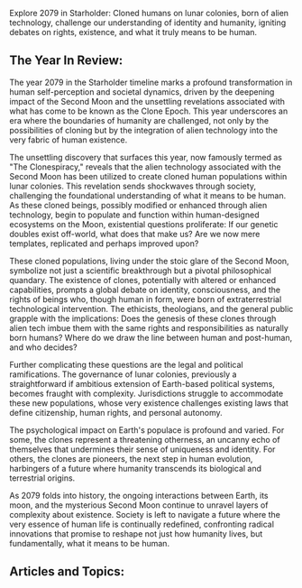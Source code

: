 Explore 2079 in Starholder: Cloned humans on lunar colonies, born of alien technology, challenge our understanding of identity and humanity, igniting debates on rights, existence, and what it truly means to be human.


## The Year In Review:
The year 2079 in the Starholder timeline marks a profound transformation in human self-perception and societal dynamics, driven by the deepening impact of the Second Moon and the unsettling revelations associated with what has come to be known as the Clone Epoch. This year underscores an era where the boundaries of humanity are challenged, not only by the possibilities of cloning but by the integration of alien technology into the very fabric of human existence.

The unsettling discovery that surfaces this year, now famously termed as "The Clonespiracy," reveals that the alien technology associated with the Second Moon has been utilized to create cloned human populations within lunar colonies. This revelation sends shockwaves through society, challenging the foundational understanding of what it means to be human. As these cloned beings, possibly modified or enhanced through alien technology, begin to populate and function within human-designed ecosystems on the Moon, existential questions proliferate: If our genetic doubles exist off-world, what does that make us? Are we now mere templates, replicated and perhaps improved upon?

These cloned populations, living under the stoic glare of the Second Moon, symbolize not just a scientific breakthrough but a pivotal philosophical quandary. The existence of clones, potentially with altered or enhanced capabilities, prompts a global debate on identity, consciousness, and the rights of beings who, though human in form, were born of extraterrestrial technological intervention. The ethicists, theologians, and the general public grapple with the implications: Does the genesis of these clones through alien tech imbue them with the same rights and responsibilities as naturally born humans? Where do we draw the line between human and post-human, and who decides?

Further complicating these questions are the legal and political ramifications. The governance of lunar colonies, previously a straightforward if ambitious extension of Earth-based political systems, becomes fraught with complexity. Jurisdictions struggle to accommodate these new populations, whose very existence challenges existing laws that define citizenship, human rights, and personal autonomy.

The psychological impact on Earth's populace is profound and varied. For some, the clones represent a threatening otherness, an uncanny echo of themselves that undermines their sense of uniqueness and identity. For others, the clones are pioneers, the next step in human evolution, harbingers of a future where humanity transcends its biological and terrestrial origins.

As 2079 folds into history, the ongoing interactions between Earth, its moon, and the mysterious Second Moon continue to unravel layers of complexity about existence. Society is left to navigate a future where the very essence of human life is continually redefined, confronting radical innovations that promise to reshape not just how humanity lives, but fundamentally, what it means to be human.

## Articles and Topics:

